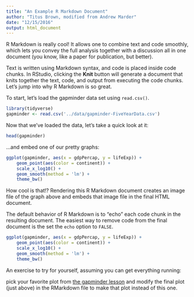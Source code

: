 ```yaml
---
title: "An Example R Markdown Document"
author: "Titus Brown, modified from Andrew Marder"
date: "12/15/2016"
output: html_document
---
```


R Markdown is really cool! It allows one to combine text and code smoothly, which lets you convey the full analysis together with a discussion all in one document (you know, like a paper for publication, but better).

Text is written using Markdown syntax, and code is placed inside code chunks. In RStudio, clicking the **Knit** button will generate a document that knits together the text, code, and output from executing the code chunks. Let's jump into why R Markdown is so great.

To start, let's load the gapminder data set using `read.csv()`.

```r
library(tidyverse)
gapminder <- read.csv('../data/gapminder-FiveYearData.csv')
```

Now that we've loaded the data, let's take a quick look at it:

```r
head(gapminder)
```

...and embed one of our pretty graphs:

```r
ggplot(gapminder, aes(x = gdpPercap, y = lifeExp)) +
    geom_point(aes(color = continent)) + 
    scale_x_log10() +
    geom_smooth(method = 'lm') +
    theme_bw()
```

How cool is that!? Rendering this R Markdown document creates an image file of the graph above and embeds that image file in the final HTML document.

The default behavior of R Markdown is to "echo" each code chunk in the resulting document. The easiest way to remove code from the final document is the set the `echo` option to `FALSE`.

```r
ggplot(gapminder, aes(x = gdpPercap, y = lifeExp)) +
    geom_point(aes(color = continent)) + 
    scale_x_log10() +
    geom_smooth(method = 'lm') +
    theme_bw()
```

An exercise to try for yourself, assuming you can get everything running:

pick your favorite plot from [the gapminder lesson](http://data-lessons.github.io/gapminder-R/04-ggplot.html) and modify the final plot (just above) in the RMarkdown file to make that plot instead of this one.  